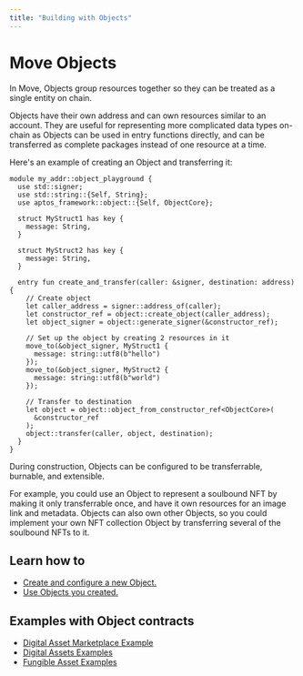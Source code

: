 ```yaml
---
title: "Building with Objects"
---
```


# Move Objects
In Move, Objects group resources together so they can be treated as a single entity on chain.

Objects have their own address and can own resources similar to an account. They are useful for representing more complicated data types on-chain as Objects can be used in entry functions directly, and can be transferred as complete packages instead of one resource at a time.

Here's an example of creating an Object and transferring it:

```move filename="Example.move"
module my_addr::object_playground {
  use std::signer;
  use std::string::{Self, String};
  use aptos_framework::object::{Self, ObjectCore};
  
  struct MyStruct1 has key {
    message: String,
  }
  
  struct MyStruct2 has key {
    message: String,
  }
 
  entry fun create_and_transfer(caller: &signer, destination: address) {
    // Create object
    let caller_address = signer::address_of(caller);
    let constructor_ref = object::create_object(caller_address);
    let object_signer = object::generate_signer(&constructor_ref);
    
    // Set up the object by creating 2 resources in it
    move_to(&object_signer, MyStruct1 {
      message: string::utf8(b"hello")
    });
    move_to(&object_signer, MyStruct2 {
      message: string::utf8(b"world")
    });
 
    // Transfer to destination
    let object = object::object_from_constructor_ref<ObjectCore>(
      &constructor_ref
    );
    object::transfer(caller, object, destination);
  }
}
```

During construction, Objects can be configured to be transferrable, burnable, and extensible.

For example, you could use an Object to represent a soulbound NFT by making it only transferrable once, and have it own resources for an image link and metadata. Objects can also own other Objects, so you could implement your own NFT collection Object by transferring several of the soulbound NFTs to it.

## Learn how to

- [Create and configure a new Object.](objects/creating-objects.mdx)
- [Use Objects you created.](objects/using-objects.mdx)

## Examples with Object contracts

- [Digital Asset Marketplace Example](https://github.com/aptos-labs/aptos-core/tree/main/aptos-move/move-examples/marketplace)
- [Digital Assets Examples](https://github.com/aptos-labs/aptos-core/tree/main/aptos-move/move-examples/token_objects)
- [Fungible Asset Examples](https://github.com/aptos-labs/aptos-core/tree/main/aptos-move/move-examples/fungible_asset)